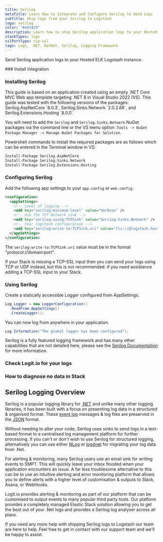 ```yaml
---
title: Serilog
metaTitle: Learn How to Integrate and Configure Serilog to Send Logs
subTitle: Ship logs from your Serilog to Logstash
logo: serilog
color: "#e63429"
description: Learn how to ship Serilog application logs to your Hosted ELK Logstash instance using our configuration examples.
stackTypes: logs
sslPortType: tcp-ssl
tags: Logs, .NET, DotNet, Serilog, Logging Framework
---
```


Send Serilog application logs to your Hosted ELK Logstash instance.

<Steps>
  ### Install Integration

  <InstallIntegration/>

  ### Installing Serilog

  <Callout type="info">
    This guide is based on an application created using an empty .NET Core MVC Web app template targeting .NET 8 in Visual Studio 2022 (VS).
    This guide was tested with the following versions of the packages: 
    Serilog.AspNetCore `8.0.3`, Serilog.Sinks.Network `2.0.2.68`, and Serilog.Extensions.Hosting `8.0.0`.
  </Callout>
  
  You will need to add the `Serilog` and `Serilog.Sinks.Network` NuGet packages via the command line 
  or the VS menu option :`Tools -> NuGet Package Manager -> Manage NuGet Packages for Solution`. 

  Powershell commands to install the required packages are as follows which can be entered in the Terminal window in VS:
  ```ps copy
  Install-Package Serilog.AspNetCore
  Install-Package Serilog.Sinks.Network
  Install-Package Serilog.Extensions.Hosting
  ```

  ### Configuring Serilog

  Add the following app settings to your `app.config` or `web.config`.

  ```xml copy showLineNumbers /@logstash.host/ /@logstash.sslPort/
  <configuration>
    <appSettings>
      <!-- Level of logging -->
      <add key="serilog:minimum-level" value="Verbose" />
      <!-- Use the TCP Network sink -->
      <add key="serilog:using:TCPSink" value="Serilog.Sinks.Network" />
      <!-- Your logstash configuration -->
      <add key="serilog:write-to:TCPSink.uri" value="tls://@logstash.host:@logstash.sslPort" />            
    </appSettings>
  </configuration>
  ```

  The `serilog:write-to:TCPSink.uri` value must be in the format "protocol://domain:port".

  <Callout type="warning">
    If your Stack is missing a TCP-SSL input then you can send your logs using TCP or UDP instead, but this is not recommended.
    <IntercomButton text="Talk to support" /> if you need assistance adding a TCP-SSL input to your Stack.
  </Callout>

  ### Using Serilog

  Create a statically accessible Logger configured from AppSettings.
          
  ```c# copy showLineNumbers
  Log.Logger = new LoggerConfiguration()
    .ReadFrom.AppSettings()
    .CreateLogger();
  ```

  You can now log from anywhere in your application.

  ```c# copy
  Log.Information("The global logger has been configured");
  ```

  Serilog is a fully featured logging framework and has many other capabilities that are not detailed here, 
  please see the [Serilog Documentation](https://github.com/serilog/serilog/wiki/Getting-Started#setup) for more information.

  ### Check Logit.io for your logs

  <LaunchStack utmMedium="logs" utmCampaign="serilog" source="serilog" />

  ### How to diagnose no data in Stack

  <DiagnoseNoData />

</Steps>

## Serilog Logging Overview

Serilog is a popular logging library for [.NET](/integrations/log-management/languages-and-libraries/dotnet) and unlike many other logging libraries, 
it has been built with a focus on presenting log data in a structured & organised format. 
These [event log](https://logit.io/solutions/analysis/event-log-analyser/) messages & log 
files are preserved in the [JSON](/integrations/log-management/data-types/json) format.

Without needing to alter your code, Serilog uses sinks to send logs in a text-based format to a 
centralised log management platform for further processing. If you can't or don't wish 
to use Serilog for structured logging, alternatively you can use 
either [NLog](/integrations/log-management/languages-and-libraries/nlog) or [log4net](/integrations/log-management/languages-and-libraries/log4net) for migrating your log data from .Net.

For alerting & monitoring, many Serilog users use an email sink for writing 
events to SMPT. This will quickly leave your inbox flooded when your application 
encounters an issue. A far less troublesome alternative to this can be to use an 
intuitive alerting and error monitoring platform that allows you to define alerts 
with a higher level of customisation & outputs to Slack, Asana, or WebHooks.

Logit.io provides alerting & monitoring as part of our platform that can be 
customised to output events to many popular third party tools. Our platform 
provides a completely managed Elastic Stack solution allowing you to get the 
best out of your .Net logs and provides a Serilog log analyser across all plans.

If you need any more help with shipping Serilog logs to Logstash our 
team are here to help. Feel free to get in contact with our support 
team <IntercomButton text="via live chat" /> and we'll be happy to assist.